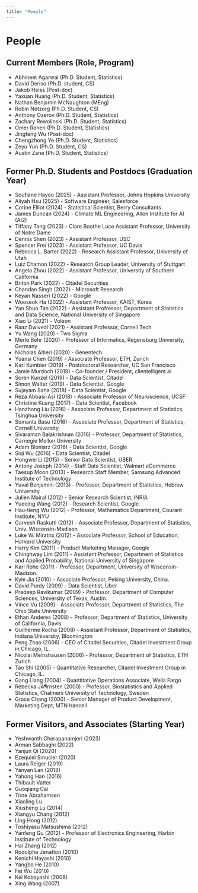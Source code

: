 ```yaml
---
title: "People"
---
```


# People

## Current Members (Role, Program)

- Abhineet Agarwal (Ph.D. Student, Statistics)
- David Deriso (Ph.D. student, CS)
- Jakob Heiss (Post-doc)
- Yaxuan Huang (Ph.D. Student, Statistics)
- Nathan Benjamin McNaughton (MEng)
- Robin Netzorg (Ph.D. Student, CS)
- Anthony Ozerov (Ph.D. Student, Statistics)
- Zachary Rewolinski (Ph.D. Student, Statistics)
- Omer Ronen (Ph.D. Student, Statistics)
- Jingfeng Wu (Post-doc)
- Chengzhong Ye (Ph.D. Student, Statistics)
- Zeyu Yun (Ph.D. Student, CS)
- Austin Zane (Ph.D. Student, Statistics)

## Former Ph.D. Students and Postdocs (Graduation Year)
- Soufiane Hayou (2025) - Assistant Professor, Johns Hopkins University
- Aliyah Hsu (2025) -  Software Engineer, Salesforce
- Corine Elliot (2024) - Statistical Scientist, Berry Consultants
- James Duncan (2024) - Climate ML Engineering, Allen Institute for AI (AI2)
- Tiffany Tang (2023) - Clare Boothe Luce Assistant Professor, University of Notre Dame
- Dennis Shen (2023) - Assistant Professor, USC
- Spencer Frei (2023) - Assistant Professor, UC Davis
- Rebecca L. Barter (2022) - Research Assistant Professor, University of Utah
- Luiz Chamon (2022) - Research Group Leader, University of Stuttgart
- Angela Zhou (2022) - Assistant Professor, University of Southern California
- Briton Park (2022) - Citadel Securities
- Chandan Singh (2022) - Microsoft Research
- Keyan Nasseri (2022) - Google
- Wooseok Ha (2022) - Assistant Professor, KAIST, Korea
- Yan Shuo Tan (2022) - Assistant Profressor, Department of Statistics and Data Science, National University of Singapore
- Xiao Li (2021) - Voleon
- Raaz Dwivedi (2021) - Assistant Professor, Cornell Tech
- Yu Wang (2020) - Two Sigma
- Merle Behr (2020) - Professor of Informatics, Regensburg University, Germany
- Nicholas Altieri (2020) - Genentech
- Yuansi Chen (2019) - Associate Professor, ETH, Zurich
- Karl Kumbier (2019) - Postdoctoral Researcher, UC San Francisco
- Jamie Murdoch (2019) - Co-founder / President, clientelligent.ai
- Soren Kunzel (2019) - Data Scientist, Citadel
- Simon Walter (2019) - Data Scientist, Google
- Sujayam Saha (2018) - Data Scientist, Google
- Reza Abbasi-Asl (2018) - Associate Professor of Neuroscience, UCSF
- Christine Kuang (2017) - Data Scientist, Facebook
- Hanzhong Liu (2016) - Associate Professor, Department of Statistics, Tsinghua University
- Sumanta Basu (2016) - Associate Professor, Department of Statistics, Cornell University
- Sivaraman Balakrishnan (2016) - Professor, Department of Statistics, Carnegie Mellon University
- Adam Bloniarz (2016) - Data Scientist, Google
- Siqi Wu (2016) - Data Scientist, Citadel
- Hongwei Li (2015) - Senior Data Scientist, UBER
- Antony Joseph (2014) - Staff Data Scientist, Walmart eCommerce
- Taesup Moon (2013) - Research Staff Member, Samsung Advanced Institute of Technology
- Yuval Benjamini (2013) - Professor, Department of Statistics, Hebrew University
- Julien Mairal (2012) - Senior Research Scientist, INRIA
- Yueqing Wang (2012) - Research Scientist, Google
- Hau-tieng Wu (2012) - Professor, Mathematics Department, Courant Institute, NYU
- Garvesh Raskutti (2012) - Associate Professor, Department of Statistics, Univ. Wisconsin-Madison
- Luke W. Miratrix (2012) - Associate Professor, School of Education, Harvard University
- Harry Kim (2011) - Product Marketing Manager, Google
- Chinghway Lim (2011) - Assistant Professor, Department of Statistics and Applied Probability, National University of Singapore
- Karl Rohe (2011) - Professor, Department, University of Wisconsin-Madison.
- Kyle Jia (2010) - Associate Professor, Peking University, China.
- David Purdy (2009) - Data Scientist, Uber
- Pradeep Ravikumar (2009) - Professor, Department of Computer Sciences, University of Texas, Austin.
- Vince Vu (2009) - Associate Professor, Department of Statistics, The Ohio State University
- Ethan Anderes (2008) - Professor, Department of Statistics, University of California, Davis
- Guilherme Rocha (2008) - Assistant Professor, Department of Statistics, Indiana University, Bloomington
- Peng Zhao (2006) - CEO of Citadel Securities, Citadel Investment Group in Chicago, IL.
- Nicolai Meinshausen (2006) - Professor, Department of Statistics, ETH Zurich
- Tao Shi (2005) - Quantitative Researcher, Citadel Investment Group in Chicago, IL.
- Gang Liang (2004) - Quantitative Operations Associate, Wells Fargo
- Rebecka JÃ¶rnsten (2000) - Professor, Biostatistics and Applied Statistics, Chalmers University of Technology, Sweden
- Grace Chang (2000) - Senior Manager of Product Development, Marketing Dept, MTN Irancell

## Former Visitors, and Associates (Starting Year)
- Yeshwanth Cherapanamjeri (2023)
- Arman Sabbaghi (2022)
- Yanjun Qi (2020)
- Ezequiel Smucler (2020)
- Laura Reiger (2019)
- Yanyan Lan (2018)
- Yahong Han (2016)
- Thibault Vatter
- Guoqiang Cai
- Trine Abrahamsen
- Xiaoling Lu
- Xiusheng Lu (2014)
- Xiangyu Chang (2012)
- Ling Hong (2012)
- Toshiyasu Matsushima (2012)
- Yanfeng Gu (2012) - Professor of Electronics Engineering, Harbin Institute of Technology
- Hai Zhang (2012)
- Rodolphe Jenatton (2010)
- Kenichi Hayashi (2010)
- Yangbo He (2010)
- Fei Wu (2010)
- Kei Kobayashi (2008)
- Xing Wang (2007)
